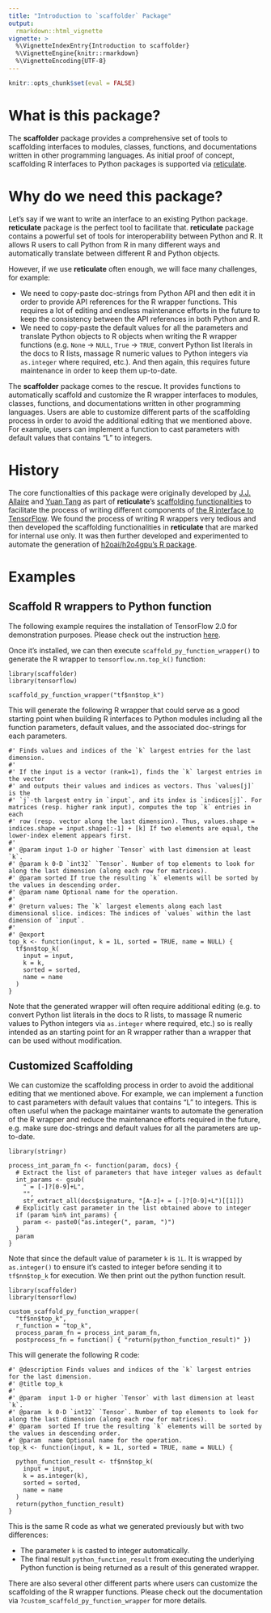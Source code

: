 ```yaml
---
title: "Introduction to `scaffolder` Package"
output: 
  rmarkdown::html_vignette
vignette: >
  %\VignetteIndexEntry{Introduction to scaffolder}
  %\VignetteEngine{knitr::rmarkdown}
  %\VignetteEncoding{UTF-8}
---
```



```r
knitr::opts_chunk$set(eval = FALSE)
```

# What is this package?

The **scaffolder** package provides a comprehensive set of tools to scaffolding interfaces to modules, classes, functions, and documentations written in other programming languages. As initial proof of concept, scaffolding R interfaces to Python packages is supported via [reticulate](https://github.com/rstudio/reticulate).

# Why do we need this package?

Let's say if we want to write an interface to an existing Python package. **reticulate** package is the perfect tool to facilitate that. **reticulate** package contains a powerful set of tools for interoperability between Python and R. It allows R users to call Python from R in many different ways and automatically translate between different R and Python objects.

However, if we use **reticulate** often enough, we will face many challenges, for example:

* We need to copy-paste doc-strings from Python API and then edit it in order to provide API references for the R wrapper functions. This requires a lot of editing and endless maintenance efforts in the future to keep the consistency between the API references in both Python and R.
* We need to copy-paste the default values for all the parameters and translate Python objects to R objects when writing the R wrapper functions (e.g. `None` -> `NULL`, `True` -> `TRUE`, convert Python list literals in the docs to R lists, massage R numeric values to Python integers via `as.integer` where required, etc.). And then again, this requires future maintenance in order to keep them up-to-date.

The **scaffolder** package comes to the rescue. It provides functions to automatically scaffold and customize the R wrapper interfaces to modules, classes, functions, and documentations written in other programming languages. Users are able to customize different parts of the scaffolding process in order to avoid the additional editing that we mentioned above. For example, users can implement a function to cast parameters with default values that contains "L" to integers.

# History

The core functionalties of this package were originally developed by [J.J. Allaire](https://github.com/jjallaire) and [Yuan Tang](https://github.com/terrytangyuan) as part of **reticulate**'s [scaffolding functionalities](https://github.com/rstudio/reticulate/blob/a046bd12eecc7c879ff14637367d661c707b5d8d/R/wrapper.R) to facilitate the process of writing different components of [the R interface to TensorFlow](https://tensorflow.rstudio.com/). We found the process of writing R wrappers very tedious and then developed the scaffolding functionalities in **reticulate** that are marked for internal use only. It was then further developed and experimented to automate the generation of [h2oai/h2o4gpu's R package](https://github.com/h2oai/h2o4gpu/tree/2af2bc75cef4ad93a28b80c1359c2cefe758a643).

# Examples

## Scaffold R wrappers to Python function

The following example requires the installation of TensorFlow 2.0 for demonstration purposes. Please check out the instruction [here](https://tensorflow.rstudio.com/installation/).

Once it's installed, we can then execute `scaffold_py_function_wrapper()` to generate the R wrapper to `tensorflow.nn.top_k()` function:

```
library(scaffolder)
library(tensorflow)

scaffold_py_function_wrapper("tf$nn$top_k")
```

This will generate the following R wrapper that could serve as a good starting point when building R interfaces to Python modules including all the function parameters, default values, and the associated doc-strings for each parameters.

```
#' Finds values and indices of the `k` largest entries for the last dimension.
#' 
#' If the input is a vector (rank=1), finds the `k` largest entries in the vector
#' and outputs their values and indices as vectors. Thus `values[j]` is the
#' `j`-th largest entry in `input`, and its index is `indices[j]`. For matrices (resp. higher rank input), computes the top `k` entries in each
#' row (resp. vector along the last dimension). Thus, values.shape = indices.shape = input.shape[:-1] + [k] If two elements are equal, the lower-index element appears first.
#' 
#' @param input 1-D or higher `Tensor` with last dimension at least `k`.
#' @param k 0-D `int32` `Tensor`. Number of top elements to look for along the last dimension (along each row for matrices).
#' @param sorted If true the resulting `k` elements will be sorted by the values in descending order.
#' @param name Optional name for the operation.
#' 
#' @return values: The `k` largest elements along each last dimensional slice. indices: The indices of `values` within the last dimension of `input`.
#' 
#' @export
top_k <- function(input, k = 1L, sorted = TRUE, name = NULL) {
  tf$nn$top_k(
    input = input,
    k = k,
    sorted = sorted,
    name = name
  )
}
```

Note that the generated wrapper will often require additional editing (e.g. to convert Python list literals in the docs to R lists, to massage R numeric values to Python integers via `as.integer` where required, etc.) so is really intended as an starting point for an R wrapper rather than a wrapper that can be used without modification.

## Customized Scaffolding

We can customize the scaffolding process in order to avoid the additional editing that we mentioned above. For example, we can implement a function to cast parameters with default values that contains "L" to integers. This is often useful when the package maintainer wants to automate the generation of the R wrapper and reduce the maintenance efforts required in the future, e.g. make sure doc-strings and default values for all the parameters are up-to-date.

```
library(stringr)

process_int_param_fn <- function(param, docs) {
  # Extract the list of parameters that have integer values as default
  int_params <- gsub(
    " = [-]?[0-9]+L",
    "",
    str_extract_all(docs$signature, "[A-z]+ = [-]?[0-9]+L")[[1]])
  # Explicitly cast parameter in the list obtained above to integer
  if (param %in% int_params) {
    param <- paste0("as.integer(", param, ")")
  }
  param
}
```

Note that since the default value of parameter `k` is `1L`. It is wrapped
by `as.integer()` to ensure it's casted to integer before sending it to `tf$nn$top_k` for execution. We then print out the python function result.

```
library(scaffolder)
library(tensorflow)

custom_scaffold_py_function_wrapper(
  "tf$nn$top_k",
  r_function = "top_k",
  process_param_fn = process_int_param_fn,
  postprocess_fn = function() { "return(python_function_result)" })
```

This will generate the following R code:

```
#' @description Finds values and indices of the `k` largest entries for the last dimension.
#' @title top_k
#' 
#' @param  input 1-D or higher `Tensor` with last dimension at least `k`.
#' @param  k 0-D `int32` `Tensor`. Number of top elements to look for along the last dimension (along each row for matrices).
#' @param  sorted If true the resulting `k` elements will be sorted by the values in descending order.
#' @param  name Optional name for the operation.
top_k <- function(input, k = 1L, sorted = TRUE, name = NULL) {

  python_function_result <- tf$nn$top_k(
    input = input,
    k = as.integer(k),
    sorted = sorted,
    name = name
  )
  return(python_function_result)
}
```

This is the same R code as what we generated previously but with two differences:

* The parameter `k` is casted to integer automatically.
* The final result `python_function_result` from executing the underlying Python function is being returned as a result of this generated wrapper.

There are also several other different parts where users can customize the scaffolding of the R wrapper functions. Please check out the documentation via `?custom_scaffold_py_function_wrapper` for more details.
